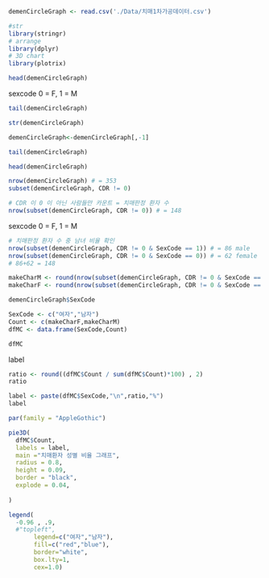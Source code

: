 ```r
demenCircleGraph <- read.csv('./Data/치매1차가공데이터.csv')
```

```r
#str
library(stringr)
# arrange
library(dplyr)
# 3D chart
library(plotrix)
```

```r
head(demenCircleGraph)
```

sexcode 0 = F, 1 = M

```r
tail(demenCircleGraph)
```

```r
str(demenCircleGraph)
```

```r
demenCircleGraph<-demenCircleGraph[,-1]
```

```r
tail(demenCircleGraph)
```

```r
head(demenCircleGraph)
```

```r
nrow(demenCircleGraph) # = 353
subset(demenCircleGraph, CDR != 0)

# CDR 이 0 이 아닌 사람들만 카운트 = 치매판정 환자 수 
nrow(subset(demenCircleGraph, CDR != 0)) # = 148

```

sexcode 0 = F, 1 = M

```r
# 치매판정 환자 수 중 남녀 비율 확인 
nrow(subset(demenCircleGraph, CDR != 0 & SexCode == 1)) # = 86 male
nrow(subset(demenCircleGraph, CDR != 0 & SexCode == 0)) # = 62 female
# 86+62 = 148

```

```r
makeCharM <- round(nrow(subset(demenCircleGraph, CDR != 0 & SexCode == 1))/nrow(subset(demenCircleGraph, CDR != 0)),2) # = 0.58
makeCharF <- round(nrow(subset(demenCircleGraph, CDR != 0 & SexCode == 0))/nrow(subset(demenCircleGraph, CDR != 0)),2) # = 0.42
```

```r
demenCircleGraph$SexCode
```

```r
SexCode <- c("여자","남자")
Count <- c(makeCharF,makeCharM)
dfMC <- data.frame(SexCode,Count)

dfMC
```

label

```r
ratio <- round((dfMC$Count / sum(dfMC$Count)*100) , 2)
ratio
```

```r
label <- paste(dfMC$SexCode,"\n",ratio,"%")
label
```

```r
par(family = "AppleGothic")

pie3D(
  dfMC$Count,
  labels = label,
  main ="치매환자 성별 비율 그래프",
  radius = 0.8,
  height = 0.09,
  border = "black",
  explode = 0.04,
    
)

legend(
  -0.96 , .9,
  #"topleft",
       legend=c("여자","남자"),
       fill=c("red","blue"),
       border="white",
       box.lty=1,
       cex=1.0)
```

